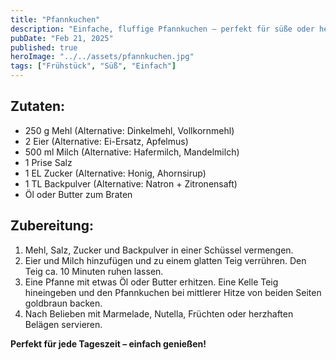 ```yaml
---
title: "Pfannkuchen"
description: "Einfache, fluffige Pfannkuchen – perfekt für süße oder herzhafte Variationen."
pubDate: "Feb 21, 2025"
published: true
heroImage: "../../assets/pfannkuchen.jpg"
tags: ["Frühstück", "Süß", "Einfach"]
---
```


## Zutaten:
- 250 g Mehl (Alternative: Dinkelmehl, Vollkornmehl)  
- 2 Eier (Alternative: Ei-Ersatz, Apfelmus)  
- 500 ml Milch (Alternative: Hafermilch, Mandelmilch)  
- 1 Prise Salz  
- 1 EL Zucker (Alternative: Honig, Ahornsirup)  
- 1 TL Backpulver (Alternative: Natron + Zitronensaft)  
- Öl oder Butter zum Braten  

## Zubereitung:
1. Mehl, Salz, Zucker und Backpulver in einer Schüssel vermengen.  
2. Eier und Milch hinzufügen und zu einem glatten Teig verrühren. Den Teig ca. 10 Minuten ruhen lassen.  
3. Eine Pfanne mit etwas Öl oder Butter erhitzen. Eine Kelle Teig hineingeben und den Pfannkuchen bei mittlerer Hitze von beiden Seiten goldbraun backen.  
4. Nach Belieben mit Marmelade, Nutella, Früchten oder herzhaften Belägen servieren.  

**Perfekt für jede Tageszeit – einfach genießen!**
